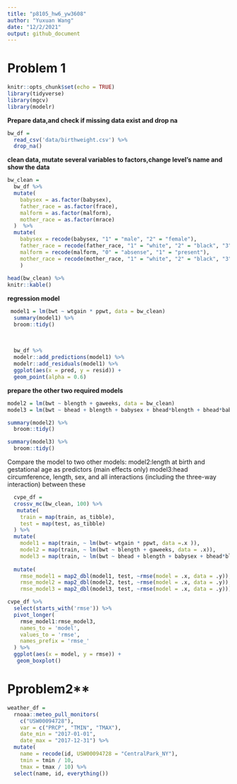 ```yaml
---
title: "p8105_hw6_yw3608"
author: "Yuxuan Wang"
date: "12/2/2021"
output: github_document
---
```

# Problem 1
```r
knitr::opts_chunk$set(echo = TRUE)
library(tidyverse)
library(mgcv)
library(modelr)


```


**Prepare data,and check if missing data exist and drop na**
```r
bw_df = 
  read_csv('data/birthweight.csv') %>% 
  drop_na()
```


**clean data, mutate several variables to factors,change level's name and show the data**
```r
bw_clean = 
  bw_df %>% 
  mutate(
    babysex = as.factor(babysex),
    father_race = as.factor(frace),
    malform = as.factor(malform),
    mother_race = as.factor(mrace)
  )  %>%
  mutate(
    babysex = recode(babysex, "1" = "male", "2" = "female"),
    father_race = recode(father_race, "1" = "white", "2" = "black", "3" = "asian", "4" = "puertorican", "8" = "other", "9" = "unknown"), 
    malform = recode(malform, "0" = "absense", "1" = "present"),
    mother_race = recode(mother_race, "1" = "white", "2" = "black", "3" = "asian", "4" = "puertorican", "8" =   "other")
    ) 
 
head(bw_clean) %>% 
knitr::kable()
```



**regression model**
```r
 model1 = lm(bwt ~ wtgain * ppwt, data = bw_clean)
  summary(model1) %>% 
  broom::tidy()
  
  
  
  bw_df %>% 
  modelr::add_predictions(model1) %>%
  modelr::add_residuals(model1) %>%
  ggplot(aes(x = pred, y = resid)) +
  geom_point(alpha = 0.6) 
```

**prepare the other two required models**
```r
model2 = lm(bwt ~ blength + gaweeks, data = bw_clean)
model3 = lm(bwt ~ bhead + blength + babysex + bhead*blength + bhead*babysex + blength*babysex + bhead*blength*babysex, data = bw_clean)

summary(model2) %>% 
  broom::tidy()

summary(model3) %>% 
  broom::tidy()
```



Compare the model to two other models:
model2:length at birth and gestational age as predictors (main effects only)
model3:head circumference, length, sex, and all interactions (including the three-way interaction) between these
```r
  cvpe_df = 
  crossv_mc(bw_clean, 100) %>% 
   mutate(
    train = map(train, as_tibble),
    test = map(test, as_tibble)
  ) %>% 
  mutate(
    model1 = map(train, ~ lm(bwt~ wtgain * ppwt, data =.x )),
    model2 = map(train, ~ lm(bwt ~ blength + gaweeks, data = .x)),
    model3 = map(train, ~ lm(bwt ~ bhead + blength + babysex + bhead*blength + bhead*babysex +       blength*babysex + bhead*blength*babysex, data = .x))) %>%
  
  mutate(
    rmse_model1 = map2_dbl(model1, test, ~rmse(model = .x, data = .y)),
    rmse_model2 = map2_dbl(model2, test, ~rmse(model = .x, data = .y)),
    rmse_model3 = map2_dbl(model3, test, ~rmse(model = .x, data = .y)))

cvpe_df %>% 
  select(starts_with('rmse')) %>% 
  pivot_longer(
    rmse_model1:rmse_model3,
    names_to = 'model',
    values_to = 'rmse', 
    names_prefix = 'rmse_'
  ) %>% 
  ggplot(aes(x = model, y = rmse)) +
   geom_boxplot()


```




# Pproblem2**
```r
weather_df = 
  rnoaa::meteo_pull_monitors(
    c("USW00094728"),
    var = c("PRCP", "TMIN", "TMAX"), 
    date_min = "2017-01-01",
    date_max = "2017-12-31") %>%
  mutate(
    name = recode(id, USW00094728 = "CentralPark_NY"),
    tmin = tmin / 10,
    tmax = tmax / 10) %>%
  select(name, id, everything())
```

